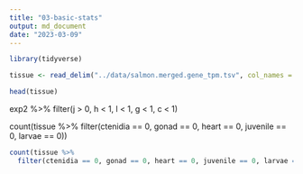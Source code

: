 ```yaml
---
title: "03-basic-stats"
output: md_document
date: "2023-03-09"
---
```



```r
library(tidyverse)
```


```r
tissue <- read_delim("../data/salmon.merged.gene_tpm.tsv", col_names = TRUE)
```

```r
head(tissue)
```




exp2 %>% filter(j > 0, h < 1, l < 1, g < 1, c < 1)



count(tissue %>% filter(ctenidia == 0, gonad == 0, heart == 0, juvenile == 0, larvae == 0))


```r
count(tissue %>%
  filter(ctenidia == 0, gonad == 0, heart == 0, juvenile == 0, larvae == 0))
```

